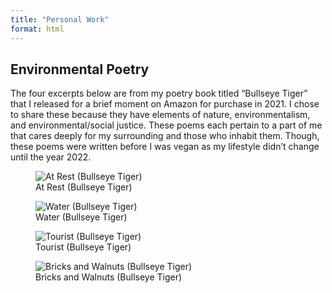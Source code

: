 ```yaml
---
title: "Personal Work"
format: html
---
```


## Environmental Poetry

The four excerpts below are from my poetry book titled "Bullseye Tiger" that I released for a brief moment on Amazon for purchase in 2021. I chose to share these because they have elements of nature, environmentalism, and environmental/social justice. These poems each pertain to a part of me that cares deeply for my surrounding and those who inhabit them. Though, these poems were written before I was vegan as my lifestyle didn't change until the year 2022.

![At Rest (Bullseye Tiger)](IMG_6941.jpg)

![Water (Bullseye Tiger)](IMG_6942.jpg)

![Tourist (Bullseye Tiger)](IMG_6943.jpg)

![Bricks and Walnuts (Bullseye Tiger)](IMG_6944.jpg)
